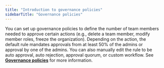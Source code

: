 ```yaml
---
title: "Introduction to governance policies"
sidebarTitle: "Governance policies"
---
```


You can set up governance policies to define the number of team members needed to approve certain actions (e.g., delete a team member, modify member roles, freeze the organization). Depending on the action, the default rule mandates approvals from at least 50% of the admins or approval by one of the admins. You can also manually edit the rule to be auto approval, auto rejection, approval quorum, or custom workflow. See [**Governance policies**](/cobo-portal/organization/security/overview2) for more information.